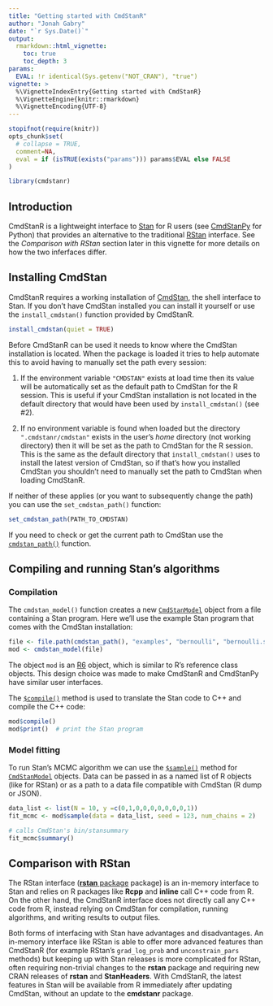 ```yaml
---
title: "Getting started with CmdStanR"
author: "Jonah Gabry"
date: "`r Sys.Date()`"
output: 
  rmarkdown::html_vignette:
    toc: true
    toc_depth: 3
params:
  EVAL: !r identical(Sys.getenv("NOT_CRAN"), "true")
vignette: >
  %\VignetteIndexEntry{Getting started with CmdStanR}
  %\VignetteEngine{knitr::rmarkdown}
  %\VignetteEncoding{UTF-8}
---
```


```r
stopifnot(require(knitr))
opts_chunk$set(
  # collapse = TRUE,
  comment=NA,
  eval = if (isTRUE(exists("params"))) params$EVAL else FALSE
)
```


```r
library(cmdstanr)
```


## Introduction

CmdStanR is a lightweight interface to [Stan](https://mc-stan.org) for R users
(see [CmdStanPy](https://github.com/stan-dev/cmdstanpy) for Python) that
provides an alternative to the traditional [RStan](https://mc-stan.org/rstan)
interface. See the *Comparison with RStan* section later in this vignette
for more details on how the two inferfaces differ.

## Installing CmdStan

CmdStanR requires a working installation of
[CmdStan](https://mc-stan.org/users/interfaces/cmdstan), the shell interface to
Stan. If you don't have CmdStan installed you can install it yourself or use the
`install_cmdstan()` function provided by CmdStanR.

```r
install_cmdstan(quiet = TRUE)
```

Before CmdStanR can be used it needs to know where the CmdStan installation is
located. When the package is loaded it tries to help automate this to avoid
having to manually set the path every session:

1. If the environment variable `"CMDSTAN"` exists at load time then its value will be automatically set as the default path to CmdStan for the R session. This is useful
if your CmdStan installation is not located in the default directory that would
have been used by `install_cmdstan()` (see #2).

2. If no environment variable is found when loaded but the directory `".cmdstanr/cmdstan"` exists in the user's *home* directory (not working directory) then it will be set as the path to CmdStan for the R session. This is the same as the default directory that `install_cmdstan()` uses to install the latest version of CmdStan, so if that's how you installed CmdStan you shouldn't need to manually 
set the path to CmdStan when loading CmdStanR.

If neither of these applies (or you want to subsequently change the path) you
can use the `set_cmdstan_path()` function:

```r
set_cmdstan_path(PATH_TO_CMDSTAN)
```

If you need to check or get the current path to CmdStan use the 
[`cmdstan_path()`](https://mc-stan.org/cmdstanr/reference/cmdstan_path.html)
function.

## Compiling and running Stan's algorithms

### Compilation 

The `cmdstan_model()` function creates a new
[`CmdStanModel`](https://mc-stan.org/cmdstanr/reference/CmdStanModel.html)
object from a file containing a Stan program. Here we'll use the example Stan
program that comes with the CmdStan installation:

```r
file <- file.path(cmdstan_path(), "examples", "bernoulli", "bernoulli.stan")
mod <- cmdstan_model(file)
```

The object `mod` is an [R6](https://r6.r-lib.org/) object, which is similar to 
R's reference class objects. This design choice was made to make CmdStanR
and CmdStanPy have similar user interfaces. 

The
[`$compile()`](https://mc-stan.org/cmdstanr/reference/model-method-compile.html)
method is used to translate the Stan code to C++ and compile the C++ code:

```r
mod$compile()
mod$print()  # print the Stan program
```


### Model fitting

To run Stan's MCMC algorithm we can use the
[`$sample()`](https://mc-stan.org/cmdstanr/reference/model-method-sample.html)
method for
[`CmdStanModel`](https://mc-stan.org/cmdstanr/reference/CmdStanModel.html)
objects. Data can be passed in as a named list of R objects (like for RStan) or
as a path to a data file compatible with CmdStan (R dump or JSON).

```r
data_list <- list(N = 10, y =c(0,1,0,0,0,0,0,0,0,1))
fit_mcmc <- mod$sample(data = data_list, seed = 123, num_chains = 2)
```

```r
# calls CmdStan's bin/stansummary
fit_mcmc$summary()
```


## Comparison with RStan

The RStan interface ([**rstan** package](https://mc-stan.org/rstan) package) is
an in-memory interface to Stan and relies on R packages like **Rcpp** and
**inline** call C++ code from R. On the other hand, the CmdStanR interface does
not directly call any C++ code from R, instead relying on CmdStan for
compilation, running algorithms, and writing results to output files.

Both forms of interfacing with Stan have advantages and disadvantages. An
in-memory interface like RStan is able to offer more advanced features than
CmdStanR (for example RStan's `grad_log_prob` and `unconstrain_pars` methods)
but keeping up with Stan releases is more complicated for RStan, often requiring
non-trivial changes to the **rstan** package and requiring new CRAN releases of
**rstan** and **StanHeaders**. With CmdStanR, the latest features in Stan will
be available from R immediately after updating CmdStan, without an update to
the **cmdstanr** package.

